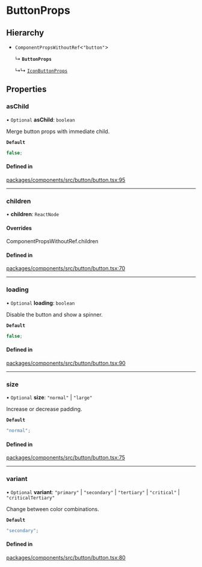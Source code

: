 # ButtonProps

## Hierarchy

- `ComponentPropsWithoutRef`\<`"button"`\>

  ↳ **`ButtonProps`**

  ↳↳ [`IconButtonProps`](/components/icon-button/props.md)

## Properties

### asChild

• `Optional` **asChild**: `boolean`

Merge button props with immediate child.

**`Default`**

```ts
false;
```

#### Defined in

[packages/components/src/button/button.tsx:95](https://github.com/vtex/shoreline/blob/7e966c5a4/packages/components/src/button/button.tsx#L95)

---

### children

• **children**: `ReactNode`

#### Overrides

ComponentPropsWithoutRef.children

#### Defined in

[packages/components/src/button/button.tsx:70](https://github.com/vtex/shoreline/blob/7e966c5a4/packages/components/src/button/button.tsx#L70)

---

### loading

• `Optional` **loading**: `boolean`

Disable the button and show a spinner.

**`Default`**

```ts
false;
```

#### Defined in

[packages/components/src/button/button.tsx:90](https://github.com/vtex/shoreline/blob/7e966c5a4/packages/components/src/button/button.tsx#L90)

---

### size

• `Optional` **size**: `"normal"` \| `"large"`

Increase or decrease padding.

**`Default`**

```ts
"normal";
```

#### Defined in

[packages/components/src/button/button.tsx:75](https://github.com/vtex/shoreline/blob/7e966c5a4/packages/components/src/button/button.tsx#L75)

---

### variant

• `Optional` **variant**: `"primary"` \| `"secondary"` \| `"tertiary"` \| `"critical"` \| `"criticalTertiary"`

Change between color combinations.

**`Default`**

```ts
"secondary";
```

#### Defined in

[packages/components/src/button/button.tsx:80](https://github.com/vtex/shoreline/blob/7e966c5a4/packages/components/src/button/button.tsx#L80)

